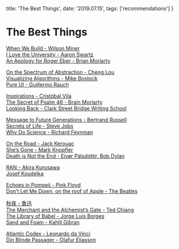 
  title: 'The Best Things',
  date: '2019.07.15',
  tags: ['recommendations']
}

# The Best Things

[When We Build - Wilson Miner](https://vimeo.com/34017777)  
[I Love the University - Aaron Swartz](http://www.aaronsw.com/weblog/visitingmit)  
[An Apology for Roger Eber - Brian Moriarty](https://youtu.be/cvZhRin-plA)

[On the Spectrum of Abstraction - Cheng Lou](https://www.youtube.com/watch?v=mVVNJKv9esE)  
[Visualizing Algorithms - Mike Bostock](https://bost.ocks.org/mike/algorithms)  
[Pure UI - Guillermo Rauch](https://rauchg.com/2015/pure-ui)

[Inspirations - Cristóbal Vila](https://etereaestudios.com/works/inspirations)  
[The Secret of Psalm 46 - Brain Moriarty](http://ludix.com/moriarty/psalm46.html)  
[Looking Back - Clark Street Bridge Writing School](https://www.youtube.com/watch?v=5v-2cedXiGQ)

[Message to Future Generations - Bertrand Russell](https://www.youtube.com/watch?v=ihaB8AFOhZo)  
[Secrets of Life - Steve Jobs](https://www.youtube.com/watch?v=kYfNvmF0Bqw)  
[Why Do Science - Richard Feynman](https://www.youtube.com/watch?v=WdSerqgb-d0)

[On the Road - Jack Kerouac](https://www.youtube.com/watch?v=XQmEL4jKyb0)  
[She’s Gone - Mark Knopfler](https://www.youtube.com/watch?v=b_aN8strqNM)  
[Death is Not the End - Eivør Pálsdóttir, Bob Dylan](https://www.youtube.com/watch?v=jczAZVZ1Mx8)

[RAN - Akira Kurosawa](https://www.youtube.com/watch?v=YwP_kXyd-Rw)  
[Josef Koudelka](https://pro.magnumphotos.com/CS.aspx?VP3=SearchResult&VBID=2K1HZOBO5FDDVV)

[Echoes in Pompeii - Pink Floyd](https://www.youtube.com/watch?v=y-E7_VHLvkE)  
[Don’t Let Me Down, on the roof of Apple - The Beatles](https://www.youtube.com/watch?v=NCtzkaL2t_Y)

[秋夜 - 魯迅](https://zh.wikisource.org/wiki/%E7%A7%8B%E5%A4%9C_(%E9%AD%AF%E8%BF%85))  
[The Merchant and the Alchemist’s Gate - Ted Chiang](https://en.wikipedia.org/wiki/The_Merchant_and_the_Alchemist%27s_Gate)  
[The Library of Babel - Jorge Luis Borges](https://en.wikipedia.org/wiki/The_Library_of_Babel)  
[Sand and Foam - Kahlil Gibran](http://www-personal.umich.edu/~jrcole/gibran/sandfoam/sandfoam.htm)

[Atlantic Codex - Leonardo da Vinci](https://artsandculture.google.com/asset/atlantic-codex-codex-atlanticus-f-455-recto/TgF-n0HotpLrxA)  
[Din Blinde Passager - Olafur Eliasson](https://olafureliasson.net/archive/artwork/WEK100196/din-blinde-passager)
